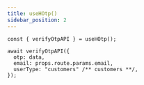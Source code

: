 ```yaml
---
title: useHOtp()
sidebar_position: 2
---
```


```tsx
const { verifyOtpAPI } = useHOtp();

await verifyOtpAPI({
  otp: data,
  email: props.route.params.email,
  userType: "customers" /** customers **/,
});
```
